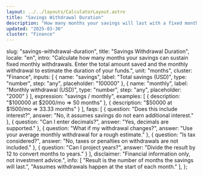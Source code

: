 ```yaml
---
layout: ../../layouts/CalculatorLayout.astro
title: "Savings Withdrawal Duration"
description: "How many months your savings will last with a fixed monthly withdrawal."
updated: "2025-03-30"
cluster: "Finance"
---
```



  slug: "savings-withdrawal-duration",
  title: "Savings Withdrawal Duration",
  locale: "en",
  intro: "Calculate how many months your savings can sustain fixed monthly withdrawals. Enter the total amount saved and the monthly withdrawal to estimate the duration of your funds.",
  unit: "months",
  cluster: "Finance",
  inputs: [
    { name: "savings", label: "Total savings (USD)", type: "number", step: "any", placeholder: "100000" },
    { name: "monthly", label: "Monthly withdrawal (USD)", type: "number", step: "any", placeholder: "2000" }
  ],
  expression: "savings / monthly",
  examples: [
    { description: "$100000 at $2000/mo ⇒ 50 months" },
    { description: "$50000 at $1500/mo ⇒ 33.33 months" }
  ],
  faqs: [
    { question: "Does this include interest?", answer: "No, it assumes savings do not earn additional interest." },
    { question: "Can I enter decimals?", answer: "Yes, decimals are supported." },
    { question: "What if my withdrawal changes?", answer: "Use your average monthly withdrawal for a rough estimate." },
    { question: "Is tax considered?", answer: "No, taxes or penalties on withdrawals are not included." },
    { question: "Can I project years?", answer: "Divide the result by 12 to convert months to years." }
  ],
  disclaimer: "Financial information only, not investment advice.",
  info: [
    "Result is the number of months the savings will last.",
    "Assumes withdrawals happen at the start of each month."
  ],
};

<Calculator schema={schema} />
